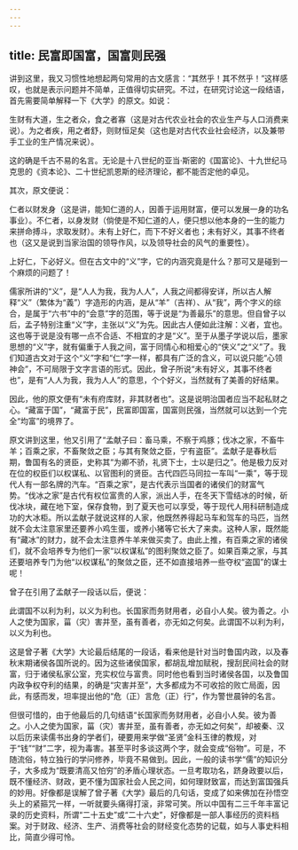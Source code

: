```yaml
---
---
---
```

title: 民富即国富，国富则民强
---




讲到这里，我又习惯性地想起两句常用的古文感言：“其然乎！其不然乎！”这样感叹，也就是表示问题并不简单，正值得切实研究。不过，在研究讨论这一段结语，首先需要简单解释一下《大学》的原文。如说：

生财有大道，生之者众，食之者寡（这是对古代农业社会的农业生产与人口消费来说）。为之者疾，用之者舒，则财恒足矣（这也是对古代农业社会经济，以及兼带手工业的生产情况来说）。

这的确是千古不易的名言。无论是十八世纪的亚当·斯密的《国富论》、十九世纪马克思的《资本论》、二十世纪凯恩斯的经济理论，都不能否定他的卓见。

其次，原文便说：

仁者以财发身（这是讲，能知仁道的人，因善于运用财富，便可以发展一身的功名事业）。不仁者，以身发财（倘使是不知仁道的人，便只想以他本身的一生的能力来拼命搏斗，求取发财）。未有上好仁，而下不好义者也；未有好义，其事不终者也（这又是说到当家治国的领导作风，以及领导社会的风气的重要性）。

上好仁，下必好义。但在古文中的“义”字，它的内涵究竟是什么？那可又是碰到一个麻烦的问题了！

儒家所讲的“义”，是“人人为我，我为人人”，人我之间都得安详，所以古人解释“义”（繁体为“義”）字造形的内涵，是从“羊”（吉祥）、从“我”，两个字义的综合，是属于“六书”中的“会意”字的范围，等于说是“为善最乐”的意思。但自曾子以后，孟子特别注重“义”字，主张以“义”为先。因此古人便如此注解：义者，宜也。这也等于说是没有哪一点不合适、不相宜的才是“义”。至于从墨子学说以后，墨家思想的“义”字，就有偏重于人我之间，富于同情心和相爱心的“侠义”之“义”了。我们知道古文对于这个“义”字和“仁”字一样，都具有广泛的含义，可以说只能“心领神会”，不可局限于文字言语的形式。因此，曾子所说“未有好义，其事不终者也”，是有“人人为我，我为人人”的意思，个个好义，当然就有了美善的好结果。

因此，他的原文便有“未有府库财，非其财者也”。这是说明治国者应当不起私财之心。“藏富于国”，“藏富于民”，民富即国富，国富则民强，当然就可以达到一个完全“均富”的境界了。

原文讲到这里，他又引用了“孟献子曰：畜马乘，不察于鸡豚；伐冰之家，不畜牛羊；百乘之家，不畜聚敛之臣；与其有聚敛之臣，宁有盗臣”。孟献子是春秋后期，鲁国有名的贤臣，史称其“为卿不骄，礼贤下士，士以是归之”。他是极力反对在位的权臣们以权谋私、以官图利的贤臣。古代四匹马同拉一车叫“一乘”，等于现代人有一部名牌的汽车。“百乘之家”，是古代表示当国者的诸侯们的财富气势。“伐冰之家”是古代有权位富贵的人家，派出人手，在冬天下雪结冰的时候，斫伐冰块，藏在地下室，保存食物，到了夏天也可以享受，等于现代人用科研制造成功的大冰柜。所以孟献子就说这样的人家，他既然养得起马车和驾车的马匹，当然就不会太注意家里还要养小鸡生蛋，或养小猪等它长大了来卖。这种人家，既然能有“藏冰”的财力，就不会太注意养牛羊来做买卖了。由此上推，有百乘之家的诸侯们，就不会培养专为他们一家“以权谋私”的图利聚敛之臣了。如果百乘之家，与其还要培养专门为他“以权谋私”的聚敛之臣，还不如直接培养一些夺权“盗国”的谋士呢！

曾子在引用了孟献子一段话以后，便说：

此谓国不以利为利，以义为利也。长国家而务财用者，必自小人矣。彼为善之。小人之使为国家，菑（灾）害并至，虽有善者，亦无如之何矣。此谓国不以利为利，以义为利也。

这是曾子著《大学》大论最后结尾的一段话，看来他是针对当时鲁国内政，以及春秋末期诸侯各国所说的。因为这些诸侯国家，都胡乱增加赋税，搜刮民间社会的财富，归于诸侯私家公室，充实权位与富贵。同时他也看到当时诸侯各国，以及鲁国内政争权夺利的结果，的确是“灾害并至”，大多都成为不可收拾的败亡局面，因此，有感而发，坦率提出他的“危（正）言危（正）行”，作为警世晨钟的名言。

但很可惜的，由于他最后的几句结语“长国家而务财用者，必自小人矣。彼为善之。小人之使为国家，菑（灾）害并至，虽有善者，亦无如之何矣”，却被秦、汉以后历来读儒书出身的学者们，硬要用来学做“圣贤”金科玉律的教规，对于“钱”“财”二字，视为毒害。甚至平时多谈这两个字，就会变成“俗物”。可是，不随流俗，特立独行的学问修养，毕竟不易做到。因此，一般的读书学“儒”的知识分子，大多成为“既要清高又怕穷”的矛盾心理状态。一旦考取功名，跻身政要以后，既不懂经济、财政，更不懂为国家社会人民之间，如何理财致富，而达到富国强兵的妙用。好像都是误解了曾子著《大学》最后的几句话，变成了如来佛加在孙悟空头上的紧箍咒一样，一听就要头痛得打滚，非常可笑。所以中国有二三千年丰富记录的历史资料，所谓“二十五史”或“二十六史”，好像都是一部人事经历的资料档案。对于财政、经济、生产、消费等社会的财经变化态势的记载，如与人事史料相比，简直少得可怜。